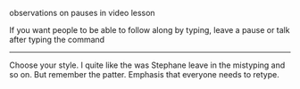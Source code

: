 observations on pauses in video lesson

If you want people to be able to follow along by typing, leave a pause or talk after typing the command

---

Choose your style. I quite like the was Stephane leave in the mistyping and so on. But remember the patter.
Emphasis that everyone needs to retype.

